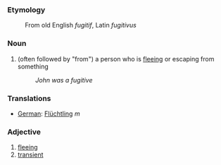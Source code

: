 === Etymology ===
:From old English ''fugitif'', Latin ''fugitivus''

=== Noun ===
#(often followed by "from") a person who is [[flee]]ing or escaping from something
#:''John was a fugitive''

=== Translations ===
*[[German]]: [[Flüchtling]] ''m''

=== Adjective ===
#[[flee]]ing
#[[transient]]